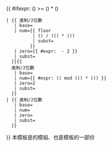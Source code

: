 <includeonly><onlyinclude>{{ {{{subst|}}}#ifexpr: ({{{num}}}) >= ({{{base}}}) * ({{{base}}})
 | {{ {{{subst|}}}進制/2位數
    | base={{{base}}}
    | num={{ {{{subst|}}}floor
           | ({{{num}}}) / (({{{base}}}) * ({{{base}}}))
           | subst={{{subst|}}}
          }}
    | zero={{ {{{subst|}}}#expr: {{{zero|0}}} - 2 }}
    | subst={{{subst|}}}
   }}{{
   {{{subst|}}}進制/2位數
    | base={{{base}}}
    | num={{ {{{subst|}}}#expr: ({{{num}}}) mod (({{{base}}}) * ({{{base}}})) }}
    | zero=2
    | subst={{{subst|}}}
   }}
 | {{ {{{subst|}}}進制/2位數
    | base={{{base}}}
    | num={{{num}}}
    | zero={{{zero|0}}}
    | subst={{{subst|}}}
   }}
}}</onlyinclude></includeonly><noinclude>
{{esoteric}}
本模板是{{tl|進制}}的模組、也是{{tl|進制}}模板的一部份

</noinclude>